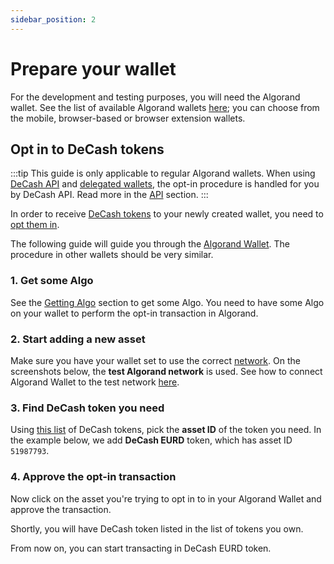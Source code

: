 ```yaml
---
sidebar_position: 2
---
```




# Prepare your wallet

For the development and testing purposes, you will need the Algorand wallet. See the list
of available Algorand wallets [here](/docs/concepts/algorand#wallets); you can choose from
the mobile, browser-based or browser extension wallets.


## Opt in to DeCash tokens

:::tip
This guide is only applicable to regular Algorand wallets. When using [DeCash API](/docs/api/overview)
and [delegated wallets](/docs/concepts/delegated-wallets), the opt-in procedure is handled for you by
DeCash API. Read more in the [API](/docs/api/overview) section.
:::

In order to receive [DeCash tokens](/docs/concepts/tokens) to your newly created wallet, you need
to [opt them in](https://developer.algorand.org/docs/get-details/asa/#receiving-an-asset).

The following guide will guide you through the [Algorand Wallet](https://algorandwallet.com/).
The procedure in other wallets should be very similar.

### 1. Get some Algo

See the [Getting Algo](/docs/getting-started/getting-algo) section to get some Algo. You need to have
some Algo on your wallet to perform the opt-in transaction in Algorand.

### 2. Start adding a new asset

Make sure you have your wallet set to use the correct [network](/docs/concepts/algorand#networks). On
the screenshots below, the **test Algorand network** is used. See how to connect Algorand Wallet to the
test network [here](https://algorandwallet.com/support/develop-help-articles/connecting-to-testnet/).

<CenteredImage alt="Add DeCash token asset" src="/img/algorand-wallet-add-asset-1.png" width={392}/>

### 3. Find DeCash token you need

Using [this list](/docs/concepts/tokens#token-addresses) of DeCash tokens, pick the **asset ID** of the
token you need. In the example below, we add **DeCash EURD** token, which has asset ID `51987793`.

<CenteredImage alt="Add DeCash EURD token" src="/img/algorand-wallet-add-asset-2.png" width={392}/>

### 4. Approve the opt-in transaction

Now click on the asset you're trying to opt in to in your Algorand Wallet and approve the transaction.

<CenteredImage alt="Confirm adding DeCash EURD token" src="/img/algorand-wallet-add-asset-3.png" width={392}/>

Shortly, you will have DeCash token listed in the list of tokens you own.

<CenteredImage alt="Confirm adding DeCash EURD token" src="/img/algorand-wallet-add-asset-4.png" width={392}/>

From now on, you can start transacting in DeCash EURD token.